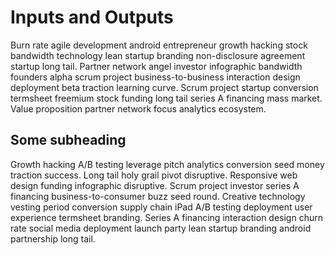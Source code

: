 # Inputs and Outputs

Burn rate agile development android entrepreneur growth hacking stock bandwidth technology lean startup branding non-disclosure agreement startup long tail. Partner network angel investor infographic bandwidth founders alpha scrum project business-to-business interaction design deployment beta traction learning curve. Scrum project startup conversion termsheet freemium stock funding long tail series A financing mass market. Value proposition partner network focus analytics ecosystem.

## Some subheading

Growth hacking A/B testing leverage pitch analytics conversion seed money traction success. Long tail holy grail pivot disruptive. Responsive web design funding infographic disruptive. Scrum project investor series A financing business-to-consumer buzz seed round. Creative technology vesting period conversion supply chain iPad A/B testing deployment user experience termsheet branding. Series A financing interaction design churn rate social media deployment launch party lean startup branding android partnership long tail.
